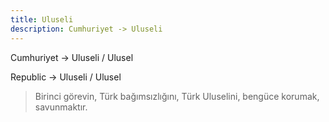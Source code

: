 ```yaml
---
title: Uluseli
description: Cumhuriyet -> Uluseli
---
```


Cumhuriyet -> Uluseli / Ulusel

Republic -> Uluseli / Ulusel 

> Birinci görevin, Türk bağımsızlığını, Türk Uluselini, bengüce korumak, savunmaktır. 
